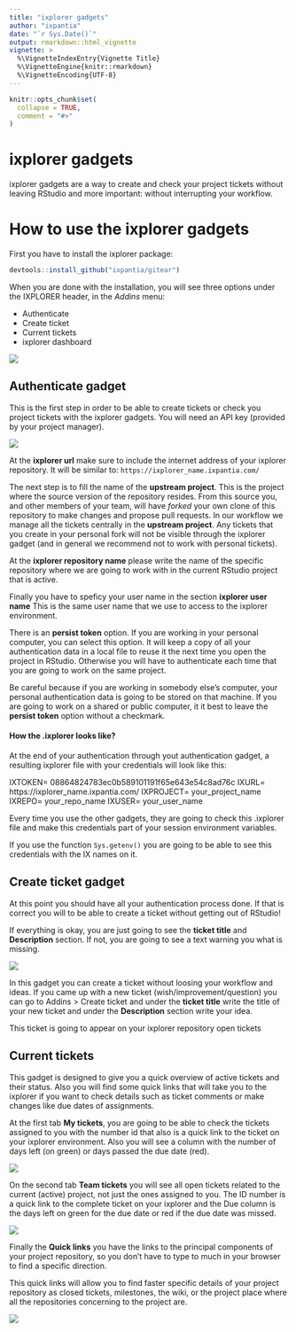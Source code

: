 ```yaml
---
title: "ixplorer gadgets"
author: "ixpantia"
date: "`r Sys.Date()`"
output: rmarkdown::html_vignette
vignette: >
  %\VignetteIndexEntry{Vignette Title}
  %\VignetteEngine{knitr::rmarkdown}
  %\VignetteEncoding{UTF-8}
---
```


```r
knitr::opts_chunk$set(
  collapse = TRUE,
  comment = "#>"
)
```

# ixplorer gadgets

ixplorer gadgets are a way to create and check your project tickets without 
leaving RStudio and more important: without interrupting your workflow.

# How to use the ixplorer gadgets

First you have to install the ixplorer package:

```r
devtools::install_github("ixpantia/gitear")
```

When you are done with the installation, you will see three options under the
IXPLORER header, in the *Addins* menu:

 - Authenticate
 - Create ticket
 - Current tickets
 - ixplorer dashboard

![](img/addins.png)

## Authenticate gadget

This is the first step in order to be able to create tickets or check you project
tickets with the ixplorer gadgets. You will need an API key (provided by your
project  manager).

![](img/authentication_gadget.png)

At the **ixplorer url** make sure to include the internet address of your
ixplorer repository. It will be similar to: `https://ixplorer_name.ixpantia.com/`

The next step is to fill the name of the **upstream project**. This is the
project where the source version of the repository resides. From this source
you, and other members of your team, will have *forked* your own clone of this
repository to make changes and propose pull requests. In our workflow we manage
all the tickets centrally in the **upstream project**. Any tickets that you
create in your personal fork will not be visible through the ixplorer gadget
(and in general we recommend not to work with personal tickets).

At the **ixplorer repository name** please write the name of the specific
repository where we are going to work with in the current RStudio project that
is active. 

Finally you have to speficy your user name in the section **ixplorer user name**
This is the same user name that we use to access to the ixplorer environment.

There is an **persist token** option. If you are working in your personal
computer, you can select this option. It will keep a copy of all your
authentication data in a local file to reuse it the next time you open the
project in RStudio. Otherwise you will have to authenticate each
time that you are going to work on the same project.

Be careful because if you are working in somebody else's computer, your
personal authentication data is going to be stored on that machine. If you
are going to work on a shared or public computer, it it best to leave the 
**persist token** option without a checkmark.

#### How the .ixplorer looks like?

At the end of your authentication through yout authentication gadget, a 
resulting ixplorer file with your credentials will look like this:

IXTOKEN= 08864824783ec0b589101191f65e643e54c8ad76c
IXURL= https://ixplorer_name.ixpantia.com/
IXPROJECT= your_project_name
IXREPO= your_repo_name
IXUSER= your_user_name

Every time you use the other gadgets, they are going to check this .ixplorer
file and make this credentials part of your session environment variables.

If you use the function `Sys.getenv()` you are going to be able to see this
credentials with the IX names on it.

## Create ticket gadget

At this point you should have all your authentication process done. If that is 
correct you will to be able to create a ticket without getting out of RStudio!

If everything is okay, you are just going to see the **ticket title** and
**Description** section. If not, you are going to see a text warning you what
is missing. 

![](img/create_ticket_gadget.png)

In this gadget you can create a ticket without loosing your workflow and ideas.
If you came up  with a new ticket (wish/improvement/question) you can go to
Addins > Create ticket and under the **ticket title** write the title of your
new ticket and under the **Description** section write your idea. 

This ticket is going to appear on your ixplorer repository open tickets

## Current tickets

This gadget is designed to give you a quick overview of active tickets and
their status. Also you will find some quick links that will take you to the 
ixplorer if you want to check details such as ticket comments or make changes 
like due dates of assignments.

At the first tab **My tickets**, you are going to be able to check the tickets
assigned to you with the number id that also is a quick link to the ticket on
your ixplorer environment. Also you will see a column with the number of days 
left (on green) or days passed the due date (red).

![](img/my_tickets.png)

On the second tab **Team tickets** you will see all open tickets related to the
current (active) project, not just the ones assigned to you. The ID number is a
quick link to the complete ticket on your ixplorer and the Due column is the
days left on green for the due date or red if the due date was missed.

![](img/team_tickets.png)

Finally the **Quick links** you have the links to the principal components
of your project repository, so you don't have to type to much in your browser to
find a specific direction.

This quick links will allow you to find faster specific details of your project
repository as closed tickets, milestones, the wiki, or the project place where
all the repositories concerning to the project are.

![](img/quick_links.png)




